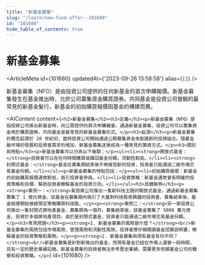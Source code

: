 ```yaml
---
title: "新基金募集"
slug: "/learn/new-fund-offer--101680"
id: "101680"
hide_table_of_contents: true
---
```



# 新基金募集

<ArticleMeta id={101680} updatedAt={'2023-09-26 13:58:58'} alias={`[]`} />
<div className='border-solid border-b border-t-0 my-4 border-[var(--ifm-color-gray-300)]' />

新基金募集（NFO）是由投資公司提供的任何新基金的首次申購報價。新基金募集發生在基金推出時，允許公司籌集資金購買證券。共同基金是投資公司營銷的最常見的新基金髮行。新基金的初始購買報價因基金的構建而異。

<AIContent content={`<h2>新基金募集</h2><h3>定義</h3><p>新基金募集（NFO）是指投資公司推出新基金時，向公眾提供的首次申購機會。通過新基金募集，投資公司可以籌集資金用於購買證券。共同基金是最常見的新基金募集形式。</p><h3>起源</h3><p>新基金募集的概念起源於 20 世紀初，當時投資公司開始通過公開募集資金來創建新的投資組合。隨着金融市場的發展和投資者需求的增加，新基金募集逐漸成為一種常見的籌資方式。</p><h3>類別與特點</h3><p>新基金募集可以分為以下幾類：</p><ul><li><strong>開放式基金：</strong>投資者可以在任何時間購買或贖回基金份額，流動性較高。</li><li><strong>封閉式基金：</strong>基金在募集期結束後不再接受新的投資，投資者只能通過二級市場交易基金份額。</li></ul><p>新基金募集的特點包括：</p><ul><li>初始購買報價：新基金的初始購買報價通常較低，吸引投資者參與。</li><li>投資策略：新基金通常會有明確的投資策略和目標，幫助投資者瞭解基金的投資方向。</li></ul><h3>具體案例</h3><p><strong>案例一：</strong>某投資公司推出一隻新科技主題的開放式基金，通過新基金募集籌集了 1 億元資金。該基金在募集期內吸引了大量對科技股感興趣的投資者，募集結束後，基金經理開始根據預定策略購買科技股。</p><p><strong>案例二：</strong>另一家投資公司推出一隻封閉式房地產基金，募集期為一個月。募集結束後，該基金籌集了 5000 萬元資金，投資於多個房地產項目。由於是封閉式基金，投資者只能通過二級市場交易基金份額。</p><h3>常見問題</h3><p><strong>1. 新基金募集的風險是什麼？</strong><br/>新基金募集的風險包括市場風險、管理風險和流動性風險。投資者應仔細閲讀基金招募説明書，瞭解基金的投資策略和風險。</p><p><strong>2. 新基金募集與現有基金有何不同？</strong><br/>新基金募集是針對新推出的基金，而現有基金已經在市場上運營一段時間，具有一定的歷史業績記錄。新基金募集的投資者無法參考歷史業績，需要更多依賴基金公司的聲譽和投資策略。</p>`} id={101680} />
